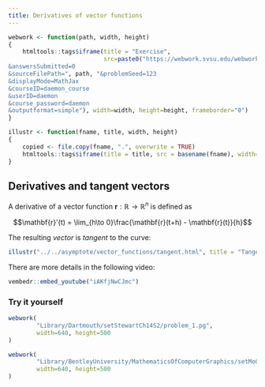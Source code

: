 ```yaml
---
title: Derivatives of vector functions
---
```


\renewcommand{\vec}[1]{\mathbf{#1}}
\newcommand{\v}[1]{\left\langle #1\right\rangle}
\newcommand{\norm}[1]{\left\lvert#1 \right\rvert}

```r
webwork <- function(path, width, height)
{
    htmltools::tags$iframe(title = "Exercise", 
                           src=paste0("https://webwork.svsu.edu/webwork2/html2xml?
&answersSubmitted=0
&sourceFilePath=", path, "&problemSeed=123
&displayMode=MathJax
&courseID=daemon_course
&userID=daemon
&course_password=daemon
&outputformat=simple"), width=width, height=height, frameborder="0")
}

illustr <- function(fname, title, width, height)
{
    copied <- file.copy(fname, ".", overwrite = TRUE)
    htmltools::tags$iframe(title = title, src = basename(fname), width=width, height=height, frameborder="0")
}
```

## Derivatives and tangent vectors

A derivative of a vector function $\vec{r}:\mathbb{R} \to \mathbb{R}^n$ is
defined as

$$\vec{r}'(t) = \lim_{h\to 0}\frac{\vec{r}(t+h) - \vec{r}(t)}{h}$$

The resulting _vector_ is _tangent_ to the curve:

```r
illustr("../../asymptote/vector_functions/tangent.html", title = "Tangent vector to a curve", width=600, height=400)
```

There are more details in the following video:

```r
vembedr::embed_youtube("iAKfjNwCJmc")
```

### Try it yourself

```r
webwork(
        "Library/Dartmouth/setStewartCh14S2/problem_1.pg",
        width=640, height=500
)
```

```r
webwork(
        "Library/BentleyUniversity/MathematicsOfComputerGraphics/setMoCG-Ch10/10-1-to-3-VectorValuedPolynomialsAndLogs.pg",
        width=640, height=500
)
```
